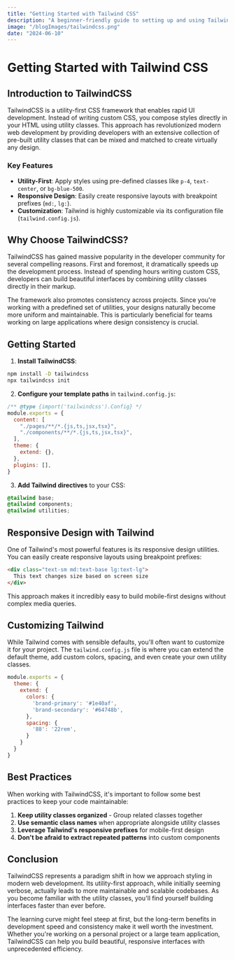 ```yaml
---
title: "Getting Started with Tailwind CSS"
description: "A beginner-friendly guide to setting up and using TailwindCSS in your React and TypeScript projects."
image: "/blogImages/tailwindcss.png"
date: "2024-06-10"
---
```

# Getting Started with Tailwind CSS

## Introduction to TailwindCSS

TailwindCSS is a utility-first CSS framework that enables rapid UI development. Instead of writing custom CSS, you compose styles directly in your HTML using utility classes. This approach has revolutionized modern web development by providing developers with an extensive collection of pre-built utility classes that can be mixed and matched to create virtually any design.

### Key Features

- **Utility-First**: Apply styles using pre-defined classes like `p-4`, `text-center`, or `bg-blue-500`.
- **Responsive Design**: Easily create responsive layouts with breakpoint prefixes (`md:`, `lg:`).
- **Customization**: Tailwind is highly customizable via its configuration file (`tailwind.config.js`).

## Why Choose TailwindCSS?

TailwindCSS has gained massive popularity in the developer community for several compelling reasons. First and foremost, it dramatically speeds up the development process. Instead of spending hours writing custom CSS, developers can build beautiful interfaces by combining utility classes directly in their markup.

The framework also promotes consistency across projects. Since you're working with a predefined set of utilities, your designs naturally become more uniform and maintainable. This is particularly beneficial for teams working on large applications where design consistency is crucial.

## Getting Started

1. **Install TailwindCSS**:
```bash
npm install -D tailwindcss
npx tailwindcss init
```

2. **Configure your template paths** in `tailwind.config.js`:
```js
/** @type {import('tailwindcss').Config} */
module.exports = {
  content: [
    "./pages/**/*.{js,ts,jsx,tsx}",
    "./components/**/*.{js,ts,jsx,tsx}",
  ],
  theme: {
    extend: {},
  },
  plugins: [],
}
```

3. **Add Tailwind directives** to your CSS:
```css
@tailwind base;
@tailwind components;
@tailwind utilities;
```

## Responsive Design with Tailwind

One of Tailwind's most powerful features is its responsive design utilities. You can easily create responsive layouts using breakpoint prefixes:

```html
<div class="text-sm md:text-base lg:text-lg">
  This text changes size based on screen size
</div>
```

This approach makes it incredibly easy to build mobile-first designs without complex media queries.

## Customizing Tailwind

While Tailwind comes with sensible defaults, you'll often want to customize it for your project. The `tailwind.config.js` file is where you can extend the default theme, add custom colors, spacing, and even create your own utility classes.

```js
module.exports = {
  theme: {
    extend: {
      colors: {
        'brand-primary': '#1e40af',
        'brand-secondary': '#64748b',
      },
      spacing: {
        '88': '22rem',
      }
    }
  }
}
```

## Best Practices

When working with TailwindCSS, it's important to follow some best practices to keep your code maintainable:

1. **Keep utility classes organized** - Group related classes together
2. **Use semantic class names** when appropriate alongside utility classes
3. **Leverage Tailwind's responsive prefixes** for mobile-first design
4. **Don't be afraid to extract repeated patterns** into custom components

## Conclusion

TailwindCSS represents a paradigm shift in how we approach styling in modern web development. Its utility-first approach, while initially seeming verbose, actually leads to more maintainable and scalable codebases. As you become familiar with the utility classes, you'll find yourself building interfaces faster than ever before.

The learning curve might feel steep at first, but the long-term benefits in development speed and consistency make it well worth the investment. Whether you're working on a personal project or a large team application, TailwindCSS can help you build beautiful, responsive interfaces with unprecedented efficiency.
